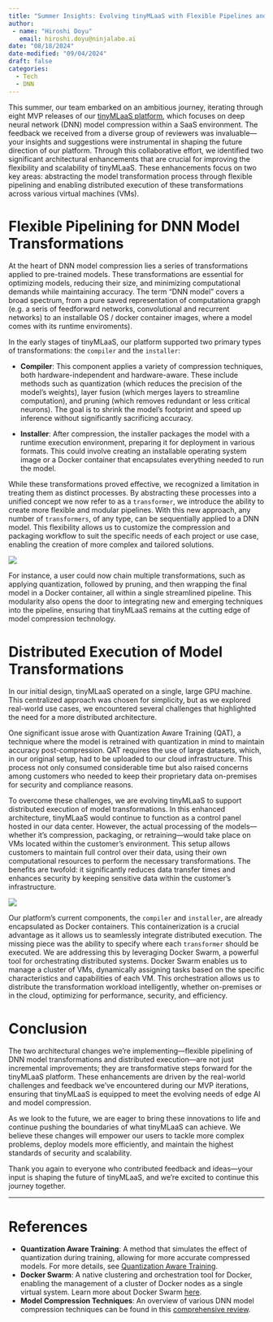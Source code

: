 ```yaml
---
title: "Summer Insights: Evolving tinyMLaaS with Flexible Pipelines and Distributed Execution"
author: 
 - name: "Hiroshi Doyu"
   email: hiroshi.doyu@ninjalabo.ai
date: "08/18/2024"
date-modified: "09/04/2024"
draft: false
categories:
  - Tech
  - DNN
---
```

This summer, our team embarked on an ambitious journey, iterating
through eight MVP releases of our [tinyMLaaS
platform](https://studio.ninjalabo.ai), which focuses on deep neural
network (DNN) model compression within a SaaS environment. The
feedback we received from a diverse group of reviewers was
invaluable—your insights and suggestions were instrumental in shaping
the future direction of our platform. Through this collaborative
effort, we identified two significant architectural enhancements that
are crucial for improving the flexibility and scalability of
tinyMLaaS. These enhancements focus on two key areas: abstracting the
model transformation process through flexible pipelining and enabling
distributed execution of these transformations across various virtual
machines (VMs).

# Flexible Pipelining for DNN Model Transformations

At the heart of DNN model compression lies a series of transformations
applied to pre-trained models. These transformations are essential for
optimizing models, reducing their size, and minimizing computational
demands while maintaining accuracy. The term "DNN model" covers a
broad spectrum, from a pure saved representation of computationa grapgh
(e.g. a seris of feedforward networks, convolutional and recurrent
networks) to an installable OS / docker container images, where a
model comes with its runtime enviroments).


In the early stages of tinyMLaaS, our platform supported two primary
types of transformations: the `compiler` and the `installer`:


- **Compiler**: This component applies a variety of compression
    techniques, both hardware-independent and hardware-aware. These
    include methods such as quantization (which reduces the precision
    of the model's weights), layer fusion (which merges layers to
    streamline computation), and pruning (which removes redundant or
    less critical neurons). The goal is to shrink the model's
    footprint and speed up inference without significantly sacrificing
    accuracy.
    
  
- **Installer**: After compression, the installer packages the model
    with a runtime execution environment, preparing it for deployment
    in various formats. This could involve creating an installable
    operating system image or a Docker container that encapsulates
    everything needed to run the model.
    

While these transformations proved effective, we recognized a
limitation in treating them as distinct processes. By abstracting
these processes into a unified concept we now refer to as a
`transformer`, we introduce the ability to create more flexible and
modular pipelines. With this new approach, any number of
`transformers`, of any type, can be sequentially applied to a DNN
model. This flexibility allows us to customize the compression and
packaging workflow to suit the specific needs of each project or use
case, enabling the creation of more complex and tailored solutions.


![](images/pipeline.png)

For instance, a user could now chain multiple transformations, such as
applying quantization, followed by pruning, and then wrapping the
final model in a Docker container, all within a single streamlined
pipeline. This modularity also opens the door to integrating new and
emerging techniques into the pipeline, ensuring that tinyMLaaS remains
at the cutting edge of model compression technology.


# Distributed Execution of Model Transformations

In our initial design, tinyMLaaS operated on a single, large GPU
machine. This centralized approach was chosen for simplicity, but as
we explored real-world use cases, we encountered several challenges
that highlighted the need for a more distributed architecture.


One significant issue arose with Quantization Aware Training (QAT), a
technique where the model is retrained with quantization in mind to
maintain accuracy post-compression. QAT requires the use of large
datasets, which, in our original setup, had to be uploaded to our
cloud infrastructure. This process not only consumed considerable time
but also raised concerns among customers who needed to keep their
proprietary data on-premises for security and compliance reasons.


To overcome these challenges, we are evolving tinyMLaaS to support
distributed execution of model transformations. In this enhanced
architecture, tinyMLaaS would continue to function as a control panel
hosted in our data center. However, the actual processing of the
models—whether it’s compression, packaging, or retraining—would take
place on VMs located within the customer’s environment. This setup
allows customers to maintain full control over their data, using their
own computational resources to perform the necessary
transformations. The benefits are twofold: it significantly reduces
data transfer times and enhances security by keeping sensitive data
within the customer's infrastructure.


![](images/distributed.png)

Our platform's current components, the `compiler` and `installer`, are
already encapsulated as Docker containers. This containerization is a
crucial advantage as it allows us to seamlessly integrate distributed
execution. The missing piece was the ability to specify where each
`transformer` should be executed. We are addressing this by leveraging
Docker Swarm, a powerful tool for orchestrating distributed
systems. Docker Swarm enables us to manage a cluster of VMs,
dynamically assigning tasks based on the specific characteristics and
capabilities of each VM. This orchestration allows us to distribute
the transformation workload intelligently, whether on-premises or in
the cloud, optimizing for performance, security, and efficiency.


# Conclusion

The two architectural changes we’re implementing—flexible pipelining
of DNN model transformations and distributed execution—are not just
incremental improvements; they are transformative steps forward for
the tinyMLaaS platform. These enhancements are driven by the
real-world challenges and feedback we've encountered during our MVP
iterations, ensuring that tinyMLaaS is equipped to meet the evolving
needs of edge AI and model compression.


As we look to the future, we are eager to bring these innovations to
life and continue pushing the boundaries of what tinyMLaaS can
achieve. We believe these changes will empower our users to tackle
more complex problems, deploy models more efficiently, and maintain
the highest standards of security and scalability.


Thank you again to everyone who contributed feedback and ideas—your
input is shaping the future of tinyMLaaS, and we’re excited to
continue this journey together.

---

# References
- **Quantization Aware Training**: A method that simulates the effect of quantization during training, allowing for more accurate compressed models. For more details, see [Quantization Aware Training](https://arxiv.org/abs/1806.08342).
- **Docker Swarm**: A native clustering and orchestration tool for Docker, enabling the management of a cluster of Docker nodes as a single virtual system. Learn more about Docker Swarm [here](https://docs.docker.com/engine/swarm/).
- **Model Compression Techniques**: An overview of various DNN model compression techniques can be found in this [comprehensive review](https://arxiv.org/abs/1710.09282).

